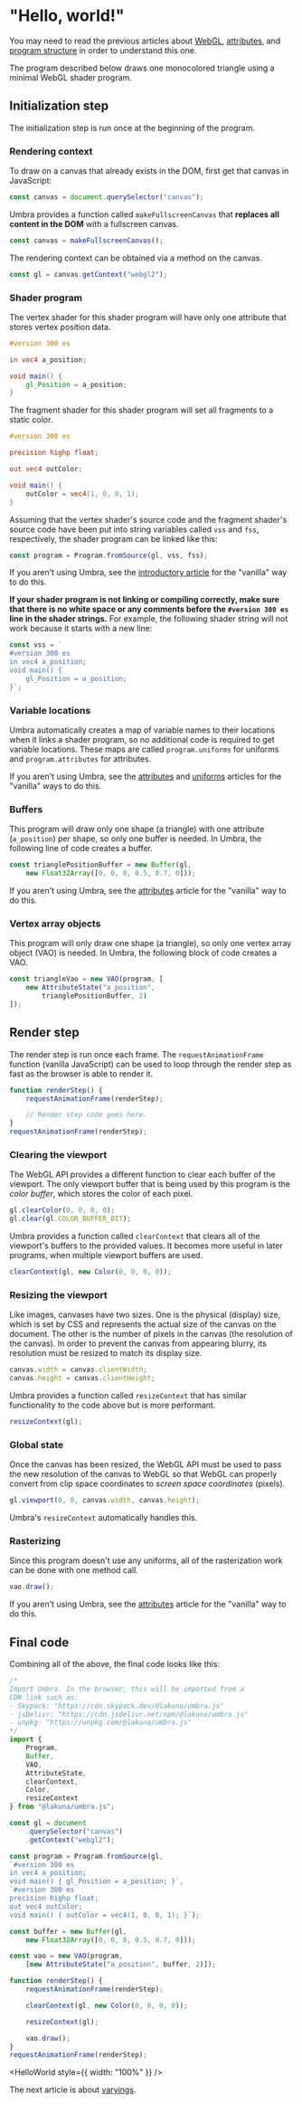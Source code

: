# "Hello, world!"

You may need to read the previous articles about [WebGL](/a/webgl/what-is), [attributes](/a/webgl/attributes),
and [program structure](/a/webgl/program-structure) in order to understand this one.

The program described below draws one monocolored triangle using a minimal WebGL shader program.

## Initialization step

The initialization step is run once at the beginning of the program.

### Rendering context

To draw on a canvas that already exists in the DOM, first get that canvas in JavaScript:

```js
const canvas = document.querySelector("canvas");
```

Umbra provides a function called `makeFullscreenCanvas` that **replaces all content in the DOM** with a fullscreen canvas.

```js
const canvas = makeFullscreenCanvas();
```

The rendering context can be obtained via a method on the canvas.

```js
const gl = canvas.getContext("webgl2");
```

### Shader program

The vertex shader for this shader program will have only one attribute that stores vertex position data.

```glsl
#version 300 es

in vec4 a_position;

void main() {
	gl_Position = a_position;
}
```

The fragment shader for this shader program will set all fragments to a static color.

```glsl
#version 300 es

precision highp float;

out vec4 outColor;

void main() {
	outColor = vec4(1, 0, 0, 1);
}
```

Assuming that the vertex shader's source code and the fragment shader's source code have been put into string
variables called `vss` and `fss`, respectively, the shader program can be linked like this:

```js
const program = Program.fromSource(gl, vss, fss);
```

If you aren't using Umbra, see the [introductory article](/a/webgl/what-is) for the "vanilla" way to do this.

**If your shader program is not linking or compiling correctly, make sure that there is no white space or any
comments before the `#version 300 es` line in the shader strings.** For example, the following shader string will
not work because it starts with a new line:

```js
const vss = `
#version 300 es
in vec4 a_position;
void main() {
	gl_Position = a_position;
}`;
```

### Variable locations

Umbra automatically creates a map of variable names to their locations when it links a shader program, so no
additional code is required to get variable locations. These maps are called `program.uniforms` for uniforms and
`program.attributes` for attributes.

If you aren't using Umbra, see the [attributes](/a/webgl/attributes) and [uniforms](/a/webgl/uniforms) articles for
the "vanilla" ways to do this.

### Buffers

This program will draw only one shape (a triangle) with one attribute (`a_position`) per shape, so only one buffer is
needed. In Umbra, the following line of code creates a buffer.

```js
const trianglePositionBuffer = new Buffer(gl,
	new Float32Array([0, 0, 0, 0.5, 0.7, 0]));
```

If you aren't using Umbra, see the [attributes](/a/webgl/attributes) article for the "vanilla" way to do this.

### Vertex array objects

This program will only draw one shape (a triangle), so only one vertex array object (VAO) is needed. In Umbra, the following
block of code creates a VAO.

```js
const triangleVao = new VAO(program, [
	new AttributeState("a_position",
		trianglePositionBuffer, 2)
]);
```

## Render step

The render step is run once each frame. The `requestAnimationFrame` function (vanilla JavaScript) can be used to loop
through the render step as fast as the browser is able to render it.

```js
function renderStep() {
	requestAnimationFrame(renderStep);

	// Render step code goes here.
}
requestAnimationFrame(renderStep);
```

### Clearing the viewport

The WebGL API provides a different function to clear each buffer of the viewport. The only viewport buffer that is
being used by this program is the *color buffer*, which stores the color of each pixel.

```js
gl.clearColor(0, 0, 0, 0);
gl.clear(gl.COLOR_BUFFER_BIT);
```

Umbra provides a function called `clearContext` that clears all of the viewport's buffers to the provided values. It
becomes more useful in later programs, when multiple viewport buffers are used.

```js
clearContext(gl, new Color(0, 0, 0, 0));
```

### Resizing the viewport

Like images, canvases have two sizes. One is the physical (display) size, which is set by CSS and represents the
actual size of the canvas on the document. The other is the number of pixels in the canvas (the resolution of the canvas).
In order to prevent the canvas from appearing blurry, its resolution must be resized to match its display size.

```js
canvas.width = canvas.clientWidth;
canvas.height = canvas.clientHeight;
```

Umbra provides a function called `resizeContext` that has similar functionality to the code above but is more performant.

```js
resizeContext(gl);
```

### Global state

Once the canvas has been resized, the WebGL API must be used to pass the new resolution of the canvas to WebGL so
that WebGL can properly convert from clip space coordinates to *screen space coordinates* (pixels).

```js
gl.viewport(0, 0, canvas.width, canvas.height);
```

Umbra's `resizeContext` automatically handles this.

### Rasterizing

Since this program doesn't use any uniforms, all of the rasterization work can be done with one method call.

```js
vao.draw();
```

If you aren't using Umbra, see the [attributes](/a/webgl/attributes) article for the "vanilla" way to do this.

## Final code

Combining all of the above, the final code looks like this:

```js
/*
Import Umbra. In the browser, this will be imported from a
CDN link such as:
- Skypack: "https://cdn.skypack.dev/@lakuna/umbra.js"
- jsDelivr: "https://cdn.jsdelivr.net/npm/@lakuna/umbra.js"
- unpkg: "https://unpkg.com/@lakuna/umbra.js"
*/
import {
	Program,
	Buffer,
	VAO,
	AttributeState,
	clearContext,
	Color,
	resizeContext
} from "@lakuna/umbra.js";

const gl = document
	.querySelector("canvas")
	.getContext("webgl2");

const program = Program.fromSource(gl,
`#version 300 es
in vec4 a_position;
void main() { gl_Position = a_position; }`,
`#version 300 es
precision highp float;
out vec4 outColor;
void main() { outColor = vec4(1, 0, 0, 1); }`);

const buffer = new Buffer(gl,
	new Float32Array([0, 0, 0, 0.5, 0.7, 0]));

const vao = new VAO(program,
	[new AttributeState("a_position", buffer, 2)]);

function renderStep() {
	requestAnimationFrame(renderStep);

	clearContext(gl, new Color(0, 0, 0, 0));

	resizeContext(gl);

	vao.draw();
}
requestAnimationFrame(renderStep);
```


<HelloWorld style={{ width: "100%" }} />

The next article is about [varyings](/a/webgl/varyings).
